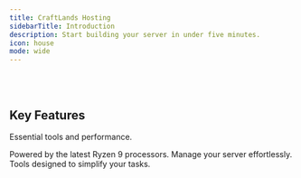 ```yaml
---
title: CraftLands Hosting
sidebarTitle: Introduction
description: Start building your server in under five minutes.
icon: house
mode: wide
---
```


<StartButton />

<br />

<br />

<CardGroup>
  <HeroCard img="https://raw.githubusercontent.com/mintlify/themes/main/prism/images/setting-up.svg" title="Setting Up Your Server" description="Everything you need to know about setting up your server, from start to finish." href="/quickstart" />

  <HeroCard title="Explore Features" description="Discover a range of features designed to make server management easier." href="/quickstart" />
</CardGroup>

## Key Features

Essential tools and performance.

<CardGroup cols={3}>
  <Card title="High-Performance Hardware" icon="server" href="https://mintlify.com/docs/settings/global">
    Powered by the latest Ryzen 9 processors.
  </Card>

  <Card title="Intuitive Control Panel" icon="code" href="https://mintlify.com/docs/api-playground/openapi">
    Manage your server effortlessly.
  </Card>

  <Card title="Streamlined Management" icon="gear" href="https://mintlify.com/docs/components/accordion">
    Tools designed to simplify your tasks.
  </Card>
</CardGroup>

<br />

<br />

<Banner />
